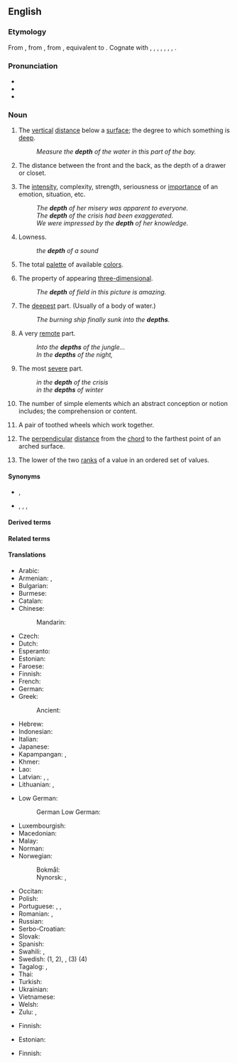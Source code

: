 ==English==

===Etymology===
{{PIE root|en|dʰewb}}
From {{etyl|enm|en}} {{m|enm|depthe}}, from {{etyl|ang|en}} {{m|ang|*dīepþ||depth}}, from {{etyl|gem-pro|en}} {{m|gem-pro|*diupiþō||depth}}, equivalent to {{suffix|deep|th|lang=en}}. Cognate with {{cog|sco|deepth||depth}}, {{cog|stq|Djüpte||depth}}, {{cog|fy|djipte||depth}}, {{cog|nl|diepte||depth}}, {{cog|nds|Deepde||depth}}, {{cog|da|dybde||depth}}, {{cog|is|dýpt||depth}}, {{cog|got|𐌳𐌹𐌿𐍀𐌹𐌸𐌰||depth}}.

===Pronunciation===
* {{IPA|/dɛpθ/|lang=en}}
* {{audio|en-us-depth.ogg|Audio (US)|lang=en}}
* {{rhymes|ɛpθ|lang=en}}

===Noun===
{{en-noun|~}}

# The [[vertical]] [[distance]] below a [[surface]]; the degree to which something is [[deep]].
#: ''Measure the '''depth''' of the water in this part of the bay.''
# The distance between the front and the back, as the depth of a drawer or closet.
# {{lb|en|figuratively}} The [[intensity]], complexity, strength, seriousness or [[importance]] of an emotion, situation, etc.
#: ''The '''depth''' of her misery was apparent to everyone.''
#: ''The '''depth''' of the crisis had been exaggerated.''
#: ''We were impressed by the '''depth''' of her knowledge.''
# Lowness.
#: ''the '''depth''' of a sound''
# {{lb|en|computing|colors}} The total [[palette]] of available [[color]]s.
# {{lb|en|arts|photography}} The property of appearing [[three-dimensional]].
#: ''The '''depth''' of field in this picture is amazing.''
# {{lb|en|literary|usually plural}} The [[deepest]] part. (Usually of a body of water.)
#: ''The burning ship finally sunk into the '''depths'''.''
# {{lb|en|literary|usually plural}} A very [[remote]] part.
#: ''Into the '''depths''' of the jungle...''
#: ''In the '''depths''' of the night,''
# The most [[severe]] part.
#: ''in the '''depth''' of the crisis''
#: ''in the '''depths''' of winter''
# {{lb|en|logic}} The number of simple elements which an abstract conception or notion includes; the comprehension or content.
# {{lb|en|horology}} A pair of toothed wheels which work together.
# {{lb|en|aeronautics}} The [[perpendicular]] [[distance]] from the [[chord]] to the farthest point of an arched surface.
# {{lb|en|statistics}} The lower of the two [[rank]]s of a value in an ordered set of values.
{{examples-right|width=40%|sense=statistics|examples=<TABLE ALIGN=RIGHT border="1" cellpadding="5" cellspacing="0">
<TR><TD></TD><TD COLSPAN="9">Ordered Batch of 9 Values</TD></TR>
<TR ALIGN=RIGHT><TD>Value</TD><TD>15</TD><TD>32</TD><TD>45</TD><TD>48</TD><TD>49</TD><TD>56</TD><TD>69</TD><TD>77</TD><TD>97</TD></TR>
<TR ALIGN=RIGHT><TD>'''Depth'''</TD><TD>1</TD><TD>2</TD><TD>3</TD><TD>4</TD><TD>5</TD><TD>4</TD><TD>3</TD><TD>2</TD><TD>1</TD></TR></TABLE>}}

====Synonyms====
* {{sense|downward distance}} {{l|en|deepness}}, {{l|en|lowness}}
* {{sense|deep place}} {{l|en|abyss}}, {{l|en|bottom}}, {{l|en|bathos}}, {{l|en|nadir}}

====Derived terms====
{{der2
|in-depth
|indepth
|lang=en}}

====Related terms====
{{der4|lang=en|{{l|en|deep}}
|{{l|en|depth charge}}
|{{l|en|depth psychology}}
|{{l|en|in depth}}
|{{l|en|out of one's depth}}
}}

====Translations====
{{trans-top|vertical distance below a surface}}
* Arabic: {{t|ar|عَمْق|m}}
* Armenian: {{t+|hy|խորություն}}, {{t+|hy|խորք}}
* Bulgarian: {{t+|bg|дълбочина|f}}
* Burmese: {{t+|my|အနက်|sc=Mymr}}
* Catalan: {{t|ca|profunditat}}
* Chinese:
*: Mandarin: {{t+|cmn|深度|tr=shēndù|sc=Hani}}
* Czech: {{t+|cs|hloubka|f}}
* Dutch: {{t+|nl|diepte|f}}
* Esperanto: {{t+|eo|profundo}}
* Estonian: {{t|et|sügavus}}
* Faroese: {{t|fo|dýpi|n}}
* Finnish: {{t+|fi|syvyys}}
* French: {{t+|fr|profondeur|f}}
* German: {{t+|de|Tiefe|f}}
* Greek: {{t+|el|βάθος|n}}
*: Ancient: {{t|grc|βάθος|n}}
* Hebrew: {{t|he|עומק|tr=ʿomeq|m}}
* Indonesian: {{t+|id|dalam|alt=kedalaman}}
* Italian: {{t+|it|profondità|f}}
* Japanese: {{t+|ja|深い|tr=ふかさ, fukasa|alt=深さ|sc=Jpan}}
* Kapampangan: {{t|pam|lalam}}, {{t|pam|kelalaman}}
* Khmer: {{t+|km|ជំរៅ|sc=Khmr|tr=chumrɨv}}
* Lao: {{t|lo|ຄວາມເລິກ|sc=Laoo}}
* Latvian: {{t|lv|dziļums|m}}, {{t|lv|dzelme|f}}, {{t|lv|dzīle|f}}
* Lithuanian: {{t|lt|gylis|m}}, {{t|lt|gilumas|m}}
{{trans-mid}}
* Low German:
*: German Low German: {{t|nds-de|Deepde|f}}
* Luxembourgish: {{t|lb|Déift|f}}
* Macedonian: {{t|mk|длабочина|f|tr=dlabočina|sc=Cyrl}}
* Malay: {{t|ms|kedalaman}}
* Norman: {{t|nrf|profondeu|f}}
* Norwegian:
*: Bokmål: {{t|nb|dybde|m}}
*: Nynorsk: {{t|nn|djupn|f}}, {{t|nn|djupne|f}}
* Occitan: {{t+|oc|prigondor|f}}
* Polish: {{t+|pl|głębokość|f}}
* Portuguese: {{t+|pt|profundidade|f}}, {{t+|pt|fundura|f}}, {{t|pt|profundeza}}
* Romanian: {{t+|ro|adâncime}}, {{t+|ro|profunzime}}
* Russian: {{t+|ru|глубина́|f}}
* Serbo-Croatian: {{t+|sh|dubina|f}}
* Slovak: {{t|sk|hĺbka|f}}
* Spanish: {{t+|es|profundidad|f}}
* Swahili: {{t+|sw|kina}}, {{t+|sw|kiini}}
* Swedish: {{t+|sv|djup|n}} (1, 2), {{t+|sv|vidd|c}}, (3) {{t|sv|färgdjup}} (4)
* Tagalog: {{t|tl|lalim}}, {{t|tl|kalaliman}}
* Thai: {{t+|th|ความลึก|tr=kwaam léuk}}
* Turkish: {{t+|tr|derinlik}}
* Ukrainian: {{t|uk|глибина́|f|sc=Cyrl}}
* Vietnamese: {{t|vi|độ sâu}}
* Welsh: {{t+|cy|dyfnder|m}}
* Zulu: {{t|zu|ukushona|c15}}, {{t|zu|ubude|c14}}
{{trans-bottom}}

{{trans-top|distance between the front and the back}}
* Finnish: {{t+|fi|syvyys}}
{{trans-mid}}
{{trans-bottom}}

{{trans-top|intensity of an emotion, situation, etc.}}
* Estonian: {{t|et|sügavus}}
{{trans-mid}}
* Finnish: {{t+|fi|syvyys}}
{{trans-bottom}}